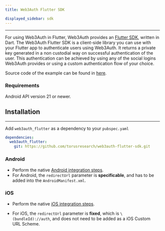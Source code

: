 ```yaml
---
title: Web3Auth Flutter SDK

displayed_sidebar: sdk
---
```


---

For using Web3Auth in Flutter, Web3Auth provides an [Flutter SDK](https://github.com/Web3Auth/web3auth-flutter-sdk), written in Dart. The Web3Auth
Flutter SDK is a client-side library you can use with your Flutter app to authenticate users using Web3Auth. It returns a private key generated in a
non custodial way on successful authentication of the user. This authentication can be achieved by using any of the social logins Web3Auth provides or
using a custom authentication flow of your choice.

Source code of the example can be found in [here](https://github.com/Web3Auth/web3auth-flutter-sdk/tree/master/example).

### Requirements

Android API version 21 or newer.

## Installation

---

Add `web3auth_flutter` as a dependency to your `pubspec.yaml`

```yaml
dependencies:
  web3auth_flutter:
    git: https://github.com/torusresearch/web3auth-flutter-sdk.git
```

### Android

- Perform the native [Android integration steps](/sdk/android#installation).
- For Android, the `redirectUrl` parameter is **specificable**, and has to be added into the `AndroidManifest.xml`.

### iOS

- Perform the native [iOS integration steps](/sdk/ios#installation).

- For iOS, the `redirectUrl` parameter is **fixed**, which is `\(bundleId)://auth`, and does not need to be added as a iOS Custom URL Scheme.
